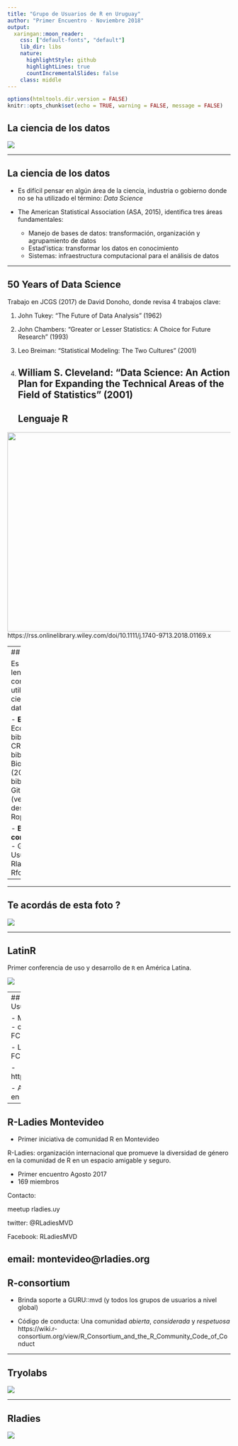 ```yaml
---
title: "Grupo de Usuarios de R en Uruguay"
author: "Primer Encuentro - Noviembre 2018"
output:
  xaringan::moon_reader:
    css: ["default-fonts", "default"]
    lib_dir: libs
    nature:
      highlightStyle: github
      highlightLines: true
      countIncrementalSlides: false
    class: middle  
---
```


```r
options(htmltools.dir.version = FALSE)
knitr::opts_chunk$set(echo = TRUE, warning = FALSE, message = FALSE)
```
## La ciencia de los datos

<img src="latinr_jenny.JPG" />

---

## La ciencia de los datos

- Es difícil pensar en algún área de la ciencia, industria o gobierno donde no se ha utilizado el término: *Data Science*

- The American Statistical Association (ASA, 2015), identifica tres 
áreas fundamentales:
    - Manejo de bases de datos: transformación, organización y agrupamiento de datos
    - Estad\'istica: transformar los datos en conocimiento 
    - Sistemas: infraestructura computacional para el análisis de datos
    
---

## 50 Years of Data Science

Trabajo en JCGS (2017) de David Donoho, donde revisa 4 trabajos clave: 

1. John Tukey: “The Future of Data Analysis” (1962)

2. John Chambers: “Greater or Lesser Statistics: A Choice for Future Research” (1993)

3. Leo Breiman: “Statistical Modeling: The Two Cultures” (2001)

4. William S. Cleveland: “Data Science: An Action Plan for Expanding the Technical Areas of the Field of Statistics” (2001)
---
## Lenguaje  R

<img src="significance.png" height="450px" width="660px" />
https://rss.onlinelibrary.wiley.com/doi/10.1111/j.1740-9713.2018.01169.x

---
## Lenguaje  R

Es uno de los lenguajes más comunmente utilizado para ciencia de datos 

- **Extensible:** Ecosistema de bibliotecas, 
  - CRAN (15000 bibliotecas)
  - Bioconductor (2000 bibliotecas)
  - Github (versiones de desarrollo)
  - Ropensci 

- **Basado en comunidades:**
  - Grupos de Usuarios
  - Rladies
  - Rforwards

---
---  

## Te acordás de esta foto ?

<img src="latinr_jenny.JPG" />

---

## LatinR
Primer conferencia de uso y desarrollo de `R` en América Latina. 

<img src="latinr_tweet.png" />

---
## ¿Porqué un Grupo de Usuarios ? 

- Mucha gente interesada
    - cursos de R en FCS, FCIEN, FCEA, CURE
    
    - Lic. Estadística de FCEA,FCIEN y FING
   
    - https://espejito.fder.edu.uy/

- Aportar a la comunidad `R` en la región     
    
---

## R-Ladies Montevideo

- Primer iniciativa de comunidad R en Montevideo 

R-Ladies: organización internacional que promueve la diversidad de género en la comunidad de R en un espacio amigable y seguro. 

- Primer encuentro Agosto 2017
-  169 miembros 

Contacto:

 meetup rladies.uy
 
 twitter: @RLadiesMVD
 
 Facebook: RLadiesMVD
 
 email: montevideo@rladies.org
---

## R-consortium

- Brinda soporte a GURU::mvd (y todos los grupos de usuarios a nivel global)

- Código de conducta: Una comunidad *abierta*, *considerada* y *respetuosa* 
https://wiki.r-consortium.org/view/R_Consortium_and_the_R_Community_Code_of_Conduct


---

## Tryolabs

<img src="TRYO.png" />

---
## Rladies

<img src="rladies_foto.png" />

